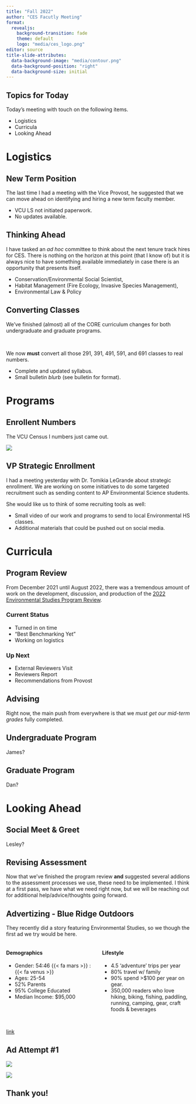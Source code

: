 ```yaml
---
title: "Fall 2022"
author: "CES Facutly Meeting"
format: 
  revealjs:
    background-transition: fade
    theme: default
    logo: "media/ces_logo.png"
editor: source
title-slide-attributes: 
  data-background-image: "media/contour.png"
  data-background-position: "right"
  data-background-size: initial
---
```


## Topics for Today

Today's meeting with touch on the following items.

- Logistics  
- Curricula    
- Looking Ahead  


# Logistics {background-color="black" background-image="media/contour.png" background-size="initial" background-position="right"}

## New Term Position

The last time I had a meeting with the Vice Provost, he suggested that we can move ahead on identifying and hiring a new term faculty member.

- VCU LS not initiated paperwork.
- No updates available.


## Thinking Ahead

I have tasked an *ad hoc* committee to think about the next tenure track hires for CES.  There is nothing on the horizon at this point (that I know of) but it is always nice to have something available immediately in case there is an opportunity that presents itself.

:::{.incremental}
- Conservation/Environmental Social Scientist,
- Habitat Management (Fire Ecology, Invasive Species Management),
- Environmental Law & Policy
:::


## Converting Classes

We've finished (almost) all of the CORE curriculum changes for both undergraduate and graduate programs.  


&nbsp;

:::{.fragment}
We now **must** convert all those 291, 391, 491, 591, and 691 classes to real numbers.

- Complete and updated syllabus.
- Small bulletin *blurb* (see bulletin for format).
:::



# Programs {background-color="black" background-image="media/contour.png" background-size="initial" background-position="right"}


## Enrollent Numbers

The VCU Census I numbers just came out.

![](media/CensusIVCULS.png)


## VP Strategic Enrollment

I had a meeting yesterday with Dr. Tomikia LeGrande about strategic enrollment.  We are working on some initiatives to do some targeted recruitment such as sending content to AP Environmental Science students.  


:::{.fragment}
She would like us to think of some recruiting tools as well:

- Small video of our work and programs to send to local Environmental HS classes.
- Additional materials that could be pushed out on social media.
:::


# Curricula {background-color="black" background-image="media/contour.png" background-size="initial" background-position="right"}

## Program Review

From December 2021 until August 2022, there was a tremendous amount of work on the development, discussion, and production of the [2022 Environmental Studies Program Review](https://drive.google.com/file/d/1IOkEXv30wql-0UY4BHG5ZREDZKENzpgD/view?usp=sharing).


:::{layout-ncol="2"}

:::{.fragment}
### Current Status

- Turned in on time
- "Best Benchmarking Yet" 
- Working on logistics
:::


:::{.fragment}
### Up Next

- External Reviewers Visit
- Reviewers Report
- Recommendations from Provost
:::

:::


## Advising 

Right now, the main push from everywhere is that we *must get our mid-term grades* fully completed.


## Undergraduate Program 

James?

## Graduate Program 

Dan?




# Looking Ahead {background-color="black" background-image="media/contour.png" background-size="initial" background-position="right"}

## Social Meet & Greet

Lesley?


## Revising Assessment

Now that we've finished the program review **and** suggested several addions to the assessment processes we use, these need to be implemented.  I think at a first pass, we have what we need right now, but we will be reaching out for additional help/advice/thoughts going forward.

## {background-color="black" background-image="media/brand-redo.png" background-size="contain" background-position="center"}

## {background-color="black" background-image="media/unwords.png" background-size="contain" background-position="center"}


## {background-color="black" background-image="media/unexamples.png" background-size="contain" background-position="center"}

## Advertizing - Blue Ridge Outdoors {.scrollable}

They recently did a story featuring Environmental Studies, so we though the first ad we try would be here.

:::{.columns}

:::{.column width="50%"}
#### Demographics
- Gender: 54:46 {{< fa mars >}} : {{< fa venus >}}
- Ages: 25-54
- 52% Parents
- 95% College Educated
- Median Income: $95,000
:::

:::{.column width="50%"}
#### Lifestyle
- 4.5 'adventure' trips per year
- 80% travel w/ family
- 90% spend >$100 per year on gear.
- 350,000 readers who love hiking, biking, fishing, paddling, running, camping, gear, craft foods & beverages
:::

:::


##  {background-image="media/coverage.png" background-size="contain"}





## {background-color="black" background-image="media/bro.png" background-size="contain" background-position="center"}

[link](https://www.blueridgeoutdoors.com/go-outside/virginia-university-launches-new-outdoor-leadership-certificate/)



## Ad Attempt #1 {background-color="black" foreground-color="white"}

:::{layout-ncol="2"}
![](media/boot.png)


![](media/mountain.png)
:::



## {background-color="black" background-image="media/stream.png" background-size="contain"}



## Thank you!




